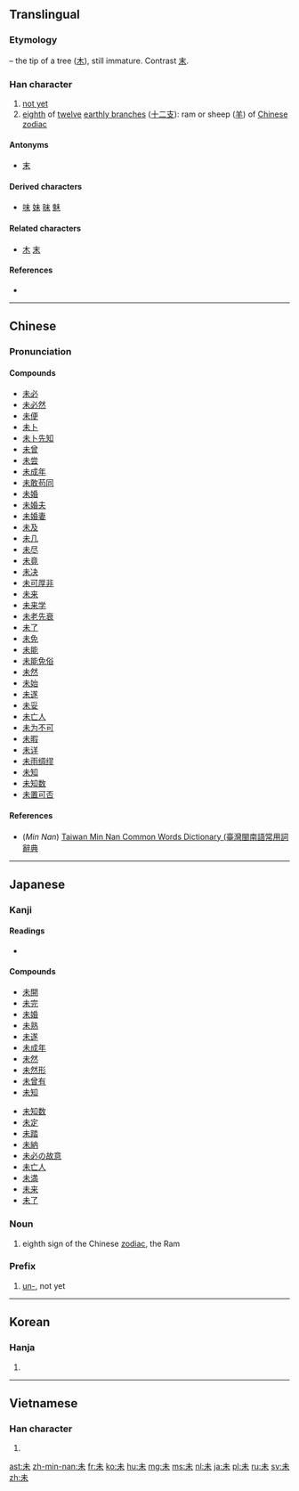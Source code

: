 {{also|末|禾|耒}}
==Translingual==
{{stroke order|strokes=5}}

===Etymology===
{{liushu|p}} – the tip of a tree ([[木]]), still immature. Contrast [[末]].

===Han character===
{{Han char|rn=75|rad=木|as=01|sn=5|four=5090<sub>0</sub>|canj=十木 (JD)}}

# [[not yet]]
# [[eighth]] of [[twelve]] [[earthly branch]]es ([[十二支]]): ram or sheep ([[羊]]) of [[W:Chinese zodiac|Chinese zodiac]]

====Antonyms====
* [[末]]

====Derived characters====
* [[味]] [[妹]] [[昧]] [[魅]]

====Related characters====
* [[木]] [[末]]

====References====
* {{Han ref|kx=0509.050|dkj=14419|dj=0890.030|hdz=21150.010|uh=672A|ud=26410|bh=A5BC|bd=42428}}

----

==Chinese==
{{zh-forms}}

===Pronunciation===
{{zh-pron
|m=wèi
|c=mei6
|mn=boē/bē/bī
|mn_note=boē, bē - vernacular, bī - literary
|mc=y
|oc=y
|cat=adv,n
}}

====Compounds====
* [[未必]]
* [[未必然]]
* [[未便]]
* [[未卜]]
* [[未卜先知]]
* [[未曾]]
* [[未尝]]
* [[未成年]]
* [[未敢苟同]]
* [[未婚]]
* [[未婚夫]]
* [[未婚妻]]
* [[未及]]
* [[未几]]
* [[未尽]]
* [[未竟]]
* [[未决]]
* [[未可厚非]]
* [[未来]]
* [[未来学]]
* [[未老先衰]]
* [[未了]]
* [[未免]]
* [[未能]]
* [[未能免俗]]
* [[未然]]
* [[未始]]
* [[未遂]]
* [[未妥]]
* [[未亡人]]
* [[未为不可]]
* [[未暇]]
* [[未详]]
* [[未雨绸缪]]
* [[未知]]
* [[未知数]]
* [[未置可否]]

====References====
*(''Min Nan'') [http://twblg.dict.edu.tw/holodict_new/result_detail.jsp?n_no=1663&curpage=1&sample=%E6%9C%AA&radiobutton=1&querytarget=1&limit=20&pagenum=1&rowcount=15 Taiwan Min Nan Common Words Dictionary (臺灣閩南語常用詞辭典]

----

==Japanese==

===Kanji===
{{ja-kanji|grade=4|rs=木01}}

====Readings====
* {{ja-readings|goon=[[み]] (mi)|kanon=[[び]] (bi)|kun=[[いまだ]] (imada), [[ひつじ]] (hitsuji)}}

====Compounds====
{{top2}}
* [[未開]]
* [[未完]]
* [[未婚]]
* [[未熟]]
* [[未遂]]
* [[未成年]]
* [[未然]]
* [[未然形]]
* [[未曾有]]
* [[未知]]
{{mid2}}
* [[未知数]]
* [[未定]]
* [[未踏]]
* [[未納]]
* [[未必の故意]]
* [[未亡人]]
* [[未満]]
* [[未来]]
* [[未了]]
{{bottom}}

===Noun===
{{ja-noun|ひつじ}}

# {{context|astrology|lang=ja|sort=ひつじ}} eighth sign of the Chinese [[zodiac]], the Ram

===Prefix===
{{ja-pos|prefix|み}}

# [[un-]], not yet

----

==Korean==

===Hanja===
{{ko-hanja|hangeul=미|eumhun=|rv=mi|mr=mi|y=mi}}

# {{defn|lang=ko|sort=木01}}

----

==Vietnamese==

===Han character===
{{vi-hantu|[[vị]], [[mùi]]|rs=木01}}

# {{defn|lang=vi|sort=木01}}

[[ast:未]]
[[zh-min-nan:未]]
[[fr:未]]
[[ko:未]]
[[hu:未]]
[[mg:未]]
[[ms:未]]
[[nl:未]]
[[ja:未]]
[[pl:未]]
[[ru:未]]
[[sv:未]]
[[zh:未]]